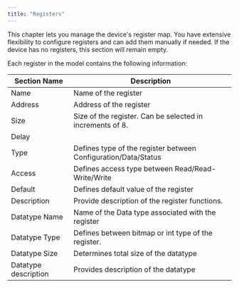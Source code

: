 ```yaml
---
title: "Registers"
---
```


This chapter lets you manage the device's register map. You have extensive flexibility to configure registers and can add them manually if needed. If the device has no registers, this section will remain empty.

Each register in the model contains the following information:

| **Section Name**     | **Description**                                                |
| -------------------- | -------------------------------------------------------------- |
| Name                 | Name of the register                                           |
| Address              | Address of the register                                        |
| Size                 | Size of the register. Can be selected in increments of 8.      |
| Delay                |                                                                |
| Type                 | Defines type of the register between Configuration/Data/Status |
| Access               | Defines access type between Read/Read-Write/Write              |
| Default              | Defines default value of the register                          |
| Description          | Provide description of the register functions.                 |
| Datatype Name        | Name of the Data type associated with the register             |
| Datatype Type        | Defines between bitmap or int type of the register.            |
| Datatype Size        | Determines total size of the datatype                          |
| Datatype description | Provides description of the datatype                           |